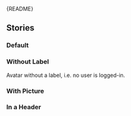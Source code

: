 
<Meta of={AvatarStories} />

<Markdown>{README}</Markdown>

## Stories

### Default

<Primary />

<Controls />

### Without Label

Avatar without a label, i.e. no user is logged-in.

<Canvas of={AvatarStories.WithoutLabel} />

### With Picture

<Canvas of={AvatarStories.WithImageSrc} />

### In a Header

<Canvas of={AvatarStories.InAHeader} />
